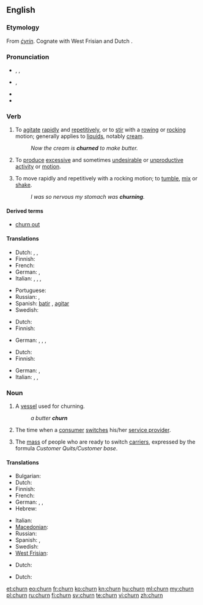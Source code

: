 ==English==

===Etymology===
From {{etyl|ang}} ''[[cyrin|ċyrin]]''. Cognate with West Frisian {{term|tsjerne}} and Dutch {{term|karnen}}.

===Pronunciation===
* {{a|UK}} {{enPR|chû(r)n}}, {{IPA|/tʃɜː(r)n/}}, {{X-SAMPA|/tS3:(r)n/}}
* {{a|US}} {{IPA|/tʃɚn/}}, {{X-SAMPA|/tS@`n/}}
* {{audio|en-us-churn.ogg|Audio (US)}}
* {{rhymes|ɜː(r)n}}

===Verb===
{{en-verb}}

# {{transitive}} To [[agitate]] [[rapid]]ly and [[repetitive]]ly, or to [[stir]] with a [[row]]ing or [[rock]]ing motion; generally applies to [[liquid]]s, notably [[cream]].
#: ''Now the cream is '''churned''' to make butter.''
# {{transitive|figuratively}} To [[produce]] [[excessive]] and sometimes [[undesirable]] or [[unproductive]] [[activity]] or [[motion]].
# {{intransitive}} To move rapidly and repetitively with a rocking motion; to [[tumble]], [[mix]] or [[shake]].
#: ''I was so nervous my stomach was '''churning'''.''

====Derived terms====
* [[churn out]]

====Translations====
{{trans-top|agitate rapidly}}
* Dutch: {{t+|nl|karnen}} {{italbrac|butter}}, {{t|nl|agiteren}}, {{qualifier|fluid}}
* Finnish: {{t+|fi|kirnuta}}
* French: {{t+|fr|baratter}}
* German: {{t+|de|durchschütteln}}, {{t-|de|aufwühlen}}
* Italian: {{t-|it|frullare}}, {{t|it|sbattere}}, {{t|it|ribollire}}, {{t|it|spumeggiare}}
{{trans-mid}}
* Portuguese: {{t|pt|agitar}}
* Russian: {{t+|ru|сбивать}}, {{t|ru|взбивать|sc=Cyrl}}
* Spanish: [[batir]] {{gloss|butter}}, [[agitar]] {{gloss|water}}
* Swedish: {{t|sv|kärna}}
{{trans-bottom}}

{{trans-top|figuratively: produce excessive motion}}
* Dutch: {{t-|nl|woelen}}
* Finnish: {{t|fi|hämmentää}}
{{trans-mid}}
* German: {{t+|de|wusseln}}, {{t+|de|rütteln}}, {{t+|de|wühlen}},
{{trans-bottom}}

{{trans-top|tumble}}
* Dutch: {{t-|nl|woelen}}
* Finnish: {{t+|fi|velloa}}
{{trans-mid}}
* German: {{t+|de|durchschütteln}}, {{t-|de|aufwühlen}}
* Italian: {{t|it|spumeggiare}}, {{t|it|frullare}}, {{t|it|ribollire}}
{{trans-bottom}}

===Noun===
{{en-noun}}

# A [[vessel]] used for churning.
#: ''a butter '''churn'''''
# {{context|telecommunications}} The time when a [[consumer]] [[switch]]es his/her [[service provider]].
# {{context|telecommunications}} The [[mass]] of people who are ready to switch [[carrier]]s, expressed by the formula ''Customer Quits/Customer base''.

====Translations====
{{trans-top|vessel for churning}}
* Bulgarian: {{t|bg|буталка|f}}
* Dutch: {{t|nl|botervat|n}}
* Finnish: {{t-|fi|kirnu}}
* French: {{t+|fr|baratte|f}}
* German: {{t+|de|Rührtrommel|f}}, {{t+|de|Butterfass|n}}, {{t+|de|Butterfertiger|m}}
* Hebrew: {{t|he|נטישה|sc=Hebr}}
{{trans-mid}}
* Italian: {{t|it|zangola}}
* [[Macedonian]]: {{t|mk|бутин|m|tr=bútin}}
* Russian: {{t+|ru|маслобойка|f}}
* Spanish: {{t-|es|mantequera|f}} {{gloss|butter}}, {{t+|es|lechera|f}} {{gloss|milk}}
* Swedish: {{t|sv|kärna|c}}
* [[West Frisian]]: {{t-|fy|tsjerne|c|xs=West Frisian}}
{{trans-bottom}}

{{trans-top|time when customer switches provider}}
* Dutch: {{t-|nl|overstap|m}}
{{trans-mid}}
{{trans-bottom}}

{{trans-top|people ready to switch carrier}}
* Dutch: {{t|nl|overstapkandidaten|p}}
{{trans-mid}}
{{trans-bottom}}

[[et:churn]]
[[eo:churn]]
[[fr:churn]]
[[ko:churn]]
[[kn:churn]]
[[hu:churn]]
[[ml:churn]]
[[my:churn]]
[[pl:churn]]
[[ru:churn]]
[[fi:churn]]
[[sv:churn]]
[[te:churn]]
[[vi:churn]]
[[zh:churn]]